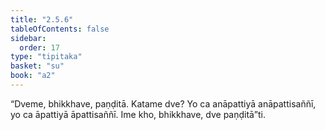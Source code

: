```yaml
---
title: "2.5.6"
tableOfContents: false
sidebar:
  order: 17
type: "tipitaka"
basket: "su"
book: "a2"
---
```



<DynamicBreadcrumb />

<Division number="104" book="a2" bookNo="15" page="83">

<Paragraph number="187" book="a2">
“Dveme, bhikkhave, paṇḍitā. Katame dve? Yo ca anāpattiyā anāpattisaññī, yo ca āpattiyā āpattisaññī. Ime kho, bhikkhave, dve paṇḍitā”ti.
</Paragraph>
</Division>